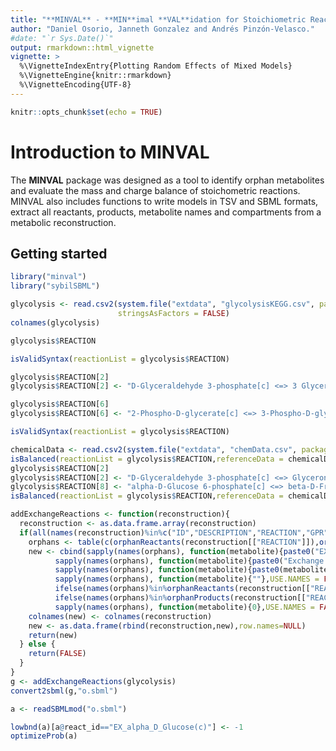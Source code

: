 ```yaml
---
title: "**MINVAL** - **MIN**imal **VAL**idation for Stoichiometric Reactions"
author: "Daniel Osorio, Janneth Gonzalez and Andrés Pinzón-Velasco."
#date: "`r Sys.Date()`"
output: rmarkdown::html_vignette
vignette: >
  %\VignetteIndexEntry{Plotting Random Effects of Mixed Models}
  %\VignetteEngine{knitr::rmarkdown}
  %\VignetteEncoding{UTF-8}
---
```

```r
knitr::opts_chunk$set(echo = TRUE)
```
# Introduction to MINVAL
The **MINVAL** package was designed as a tool to identify orphan metabolites and evaluate the mass and charge balance of stoichometric reactions. MINVAL also includes functions to write models in TSV and SBML formats, extract all reactants, products, metabolite names and compartments from a metabolic reconstruction.

## Getting started
```r
library("minval")
library("sybilSBML")
```

```r
glycolysis <- read.csv2(system.file("extdata", "glycolysisKEGG.csv", package = "minval"),
                        stringsAsFactors = FALSE)
colnames(glycolysis)
```

```r
glycolysis$REACTION
```

```r
isValidSyntax(reactionList = glycolysis$REACTION)
```

```r
glycolysis$REACTION[2]
glycolysis$REACTION[2] <- "D-Glyceraldehyde 3-phosphate[c] <=> 3 Glycerone phosphate[c]"
```

```r
glycolysis$REACTION[6]
glycolysis$REACTION[6] <- "2-Phospho-D-glycerate[c] <=> 3-Phospho-D-glycerate[c]"
```
```r
isValidSyntax(reactionList = glycolysis$REACTION)
```

```r
chemicalData <- read.csv2(system.file("extdata", "chemData.csv", package = "minval"))
isBalanced(reactionList = glycolysis$REACTION,referenceData = chemicalData,ids = "NAME",mFormula = "FORMULA")
glycolysis$REACTION[2]
glycolysis$REACTION[2] <- "D-Glyceraldehyde 3-phosphate[c] <=> Glycerone phosphate[c]"
glycolysis$REACTION[8] <- "alpha-D-Glucose 6-phosphate[c] <=> beta-D-Fructose 6-phosphate[c]"
isBalanced(reactionList = glycolysis$REACTION,referenceData = chemicalData,ids = "NAME",mFormula = "FORMULA")
```

```r
addExchangeReactions <- function(reconstruction){
  reconstruction <- as.data.frame.array(reconstruction)
  if(all(names(reconstruction)%in%c("ID","DESCRIPTION","REACTION","GPR","LOWER.BOUND","UPPER.BOUND","OBJECTIVE"))){
    orphans <- table(c(orphanReactants(reconstruction[["REACTION"]]),orphanProducts(reconstruction[["REACTION"]])))
    new <- cbind(sapply(names(orphans), function(metabolite){paste0("EX_",metabolites(metabolite,woCompartment = TRUE),"(",compartments(metabolite),")")},USE.NAMES = FALSE),
          sapply(names(orphans), function(metabolite){paste0("Exchange of ", metabolites(metabolite,woCompartment = TRUE))},USE.NAMES = FALSE),
          sapply(names(orphans), function(metabolite){paste0(metabolite," <=>")},USE.NAMES = FALSE),
          sapply(names(orphans), function(metabolite){""},USE.NAMES = FALSE),
          ifelse(names(orphans)%in%orphanReactants(reconstruction[["REACTION"]]),-1000,0),
          ifelse(names(orphans)%in%orphanProducts(reconstruction[["REACTION"]]),1000,0),
          sapply(names(orphans), function(metabolite){0},USE.NAMES = FALSE))
    colnames(new) <- colnames(reconstruction)
    new <- as.data.frame(rbind(reconstruction,new),row.names=NULL)
    return(new)
  } else {
    return(FALSE)
  }
}
g <- addExchangeReactions(glycolysis)
convert2sbml(g,"o.sbml")
```
```r
a <- readSBMLmod("o.sbml")
```
```r
lowbnd(a)[a@react_id=="EX_alpha_D_Glucose(c)"] <- -1
optimizeProb(a)
```